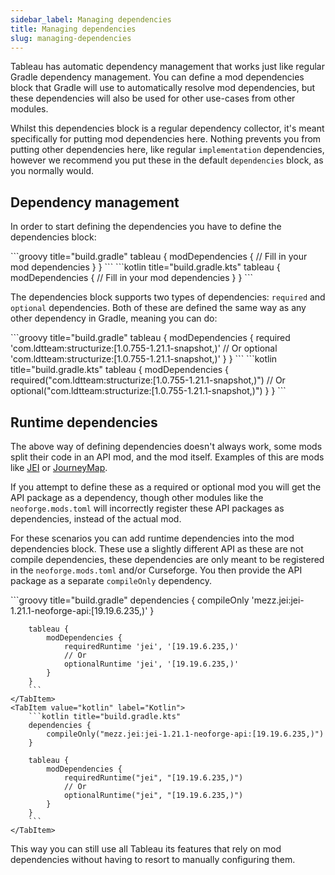 ```yaml
---
sidebar_label: Managing dependencies
title: Managing dependencies
slug: managing-dependencies
---
```



Tableau has automatic dependency management that works just like regular Gradle dependency management.
You can define a mod dependencies block that Gradle will use to automatically resolve mod dependencies,
but these dependencies will also be used for other use-cases from other modules.

Whilst this dependencies block is a regular dependency collector, it's meant specifically for putting mod dependencies here.
Nothing prevents you from putting other dependencies here, like regular `implementation` dependencies, however we recommend
you put these in the default `dependencies` block, as you normally would.

## Dependency management

In order to start defining the dependencies you have to define the dependencies block:

<Tabs groupId="gradle-code">
    <TabItem value="groovy" label="Groovy">
        ```groovy title="build.gradle"
        tableau {
            modDependencies {
                // Fill in your mod dependencies
            }
        }
        ```
    </TabItem>
    <TabItem value="kotlin" label="Kotlin">
        ```kotlin title="build.gradle.kts"
        tableau {
            modDependencies {
                // Fill in your mod dependencies
            }
        }
        ```
    </TabItem>
</Tabs>

The dependencies block supports two types of dependencies: `required` and `optional` dependencies.
Both of these are defined the same way as any other dependency in Gradle, meaning you can do:

<Tabs groupId="gradle-code">
    <TabItem value="groovy" label="Groovy">
        ```groovy title="build.gradle"
        tableau {
            modDependencies {
                required 'com.ldtteam:structurize:[1.0.755-1.21.1-snapshot,)'
                // Or
                optional 'com.ldtteam:structurize:[1.0.755-1.21.1-snapshot,)'
            }
        }
        ```
    </TabItem>
    <TabItem value="kotlin" label="Kotlin">
        ```kotlin title="build.gradle.kts"
        tableau {
            modDependencies {
                required("com.ldtteam:structurize:[1.0.755-1.21.1-snapshot,)")
                // Or
                optional("com.ldtteam:structurize:[1.0.755-1.21.1-snapshot,)")
            }
        }
        ```
    </TabItem>
</Tabs>

## Runtime dependencies

The above way of defining dependencies doesn't always work, some mods split their code in an API mod, and the mod itself.
Examples of this are mods like [JEI](https://github.com/mezz/JustEnoughItems/wiki) or [JourneyMap](https://bitbucket.org/TeamJM/journeymap-api/src/master/docs/howto.md).

If you attempt to define these as a required or optional mod you will get the API package as a dependency,
though other modules like the `neoforge.mods.toml` will incorrectly register these API packages as dependencies, instead of the actual mod.

For these scenarios you can add runtime dependencies into the mod dependencies block.
These use a slightly different API as these are not compile dependencies,
these dependencies are only meant to be registered in the `neoforge.mods.toml` and/or Curseforge.
You then provide the API package as a separate `compileOnly` dependency.

<Tabs groupId="gradle-code">
    <TabItem value="groovy" label="Groovy">
        ```groovy title="build.gradle"
        dependencies {
            compileOnly 'mezz.jei:jei-1.21.1-neoforge-api:[19.19.6.235,)'
        }

        tableau {
            modDependencies {
                requiredRuntime 'jei', '[19.19.6.235,)'
                // Or
                optionalRuntime 'jei', '[19.19.6.235,)'
            }
        }
        ```
    </TabItem>
    <TabItem value="kotlin" label="Kotlin">
        ```kotlin title="build.gradle.kts"
        dependencies {
            compileOnly("mezz.jei:jei-1.21.1-neoforge-api:[19.19.6.235,)")
        }

        tableau {
            modDependencies {
                requiredRuntime("jei", "[19.19.6.235,)")
                // Or
                optionalRuntime("jei", "[19.19.6.235,)")
            }
        }
        ```
    </TabItem>
</Tabs>

This way you can still use all Tableau its features that rely on mod dependencies without having to resort to manually configuring them.
